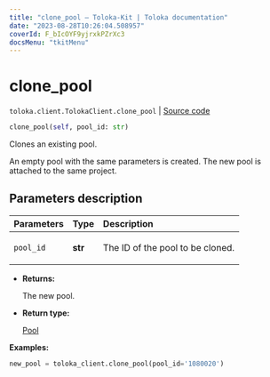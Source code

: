 ```yaml
---
title: "clone_pool — Toloka-Kit | Toloka documentation"
date: "2023-08-28T10:26:04.508957"
coverId: F_bIcOYF9yjrxkPZrXc3
docsMenu: "tkitMenu"
---
```


# clone_pool

`toloka.client.TolokaClient.clone_pool` | [Source code](https://github.com/Toloka/toloka-kit/blob/v1.2.1/src/client/__init__.py#L1559)

```python
clone_pool(self, pool_id: str)
```

Clones an existing pool.

An empty pool with the same parameters is created.
The new pool is attached to the same project.

## Parameters description

| Parameters | Type | Description |
| :----------| :----| :-----------|
`pool_id`|**str**|<p>The ID of the pool to be cloned.</p>

* **Returns:**

  The new pool.

* **Return type:**

  [Pool](/docs/toloka-kit/reference/toloka.client.pool.Pool)

**Examples:**

```python
new_pool = toloka_client.clone_pool(pool_id='1080020')
```